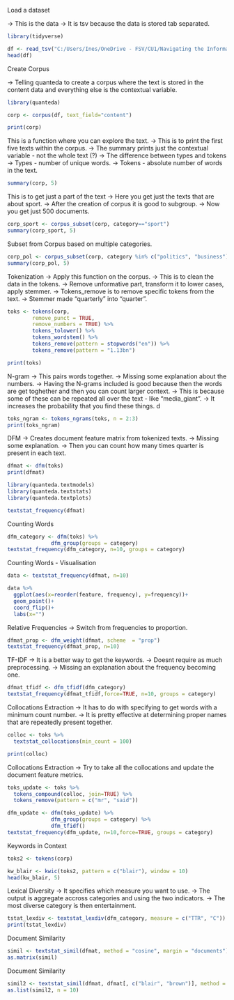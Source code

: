 
Load a dataset

-> This is the data 
-> It is tsv because the data is stored tab separated. 
```{R}
library(tidyverse)

df <- read_tsv("C:/Users/Ines/OneDrive - FSV/CU1/Navigating the Information Age/Script and Data-class3/Data/bbc-news-data.csv")
head(df)
```

Create Corpus

-> Telling quanteda to create a corpus where the text is stored in the content data and everything else is the contextual variable. 
```{R}
library(quanteda)

corp <- corpus(df, text_field="content")

print(corp)
```
This is a function where you can explore the text.
-> This is to print the first five texts within the corpus. 
-> The summary prints just the contextual variable - not the whole text (?)
-> The difference between types and tokens
  -> Types - number of unique words. 
  -> Tokens - absolute number of words in the text. 
```{R}
summary(corp, 5)
```
This is to get just a part of the text
-> Here you get just the texts that are about sport.
-> After the creation of corpus it is good to subgroup. 
-> Now you get just 500 documents. 
```{R}
corp_sport <- corpus_subset(corp, category=="sport")
summary(corp_sport, 5)
```

Subset from Corpus based on multiple categories. 
```{R}
corp_pol <- corpus_subset(corp, category %in% c("politics", "business"))
summary(corp_pol, 5)
```

Tokenization
-> Apply this function on the corpus. 
-> This is to clean the data in the tokens. 
  -> Remove unformative part, transform it to lower cases, apply stemmer. 
  -> Tokens_remove is to remove specific tokens from the text. 
  -> Stemmer made "quarterly" into "quarter".
```{R}
toks <- tokens(corp, 
        remove_punct = TRUE,
        remove_numbers = TRUE) %>%
        tokens_tolower() %>%
        tokens_wordstem() %>%
        tokens_remove(pattern = stopwords("en")) %>%
        tokens_remove(pattern = "1.13bn")

print(toks)
```
N-gram
-> This pairs words together.
-> Missing some explanation about the numbers. 
-> Having the N-grams included is good because then the words are get toghether and then you can count larger context.
  -> This is because some of these can be repeated all over the text - like "media_giant".
  -> It increases the probability that you find these things. d

```{R}
toks_ngram <- tokens_ngrams(toks, n = 2:3)
print(toks_ngram)
```

DFM
-> Creates document feature matrix from tokenized texts. 
-> Missing some explanation. 
-> Then you can count how many times quarter is present in each text. 
```{R}
dfmat <- dfm(toks)
print(dfmat)
```

```{R}
library(quanteda.textmodels)
library(quanteda.textstats)
library(quanteda.textplots)

textstat_frequency(dfmat)
```


Counting Words

```{R}
dfm_category <- dfm(toks) %>%
              dfm_group(groups = category)
textstat_frequency(dfm_category, n=10, groups = category)
```

Counting Words - Visualisation

```{R}
data <- textstat_frequency(dfmat, n=10)

data %>% 
  ggplot(aes(x=reorder(feature, frequency), y=frequency))+
  geom_point()+
  coord_flip()+
  labs(x="")

```

Relative Frequencies
-> Switch from frequencies to proportion. 

```{R}
dfmat_prop <- dfm_weight(dfmat, scheme  = "prop")
textstat_frequency(dfmat_prop, n=10)
```


TF-IDF
-> It is a better way to get the keywords. 
-> Doesnt require as much preprocessing. 
-> Missing an explanation about the frequency becoming one.

```{R}
dfmat_tfidf <- dfm_tfidf(dfm_category)
textstat_frequency(dfmat_tfidf,force=TRUE, n=10, groups = category)
```

Collocations Extraction
-> It has to do with specifying to get words with a minimum count number. 
-> It is pretty effective at determining proper names that are repeatedly present together. 
```{R}
colloc <- toks %>%
  textstat_collocations(min_count = 100)

print(colloc)
```

Collocations Extraction
-> Try to take all the collocations and update the document feature metrics. 
```{R}
toks_update <- toks %>%
  tokens_compound(colloc, join=TRUE) %>%
  tokens_remove(pattern = c("mr", "said"))

dfm_update <- dfm(toks_update) %>%
              dfm_group(groups = category) %>%
              dfm_tfidf()
textstat_frequency(dfm_update, n=10,force=TRUE, groups = category)
```

Keywords in Context

```{R}
toks2 <- tokens(corp)

kw_blair <- kwic(toks2, pattern = c("blair"), window = 10)
head(kw_blair, 5)
```


Lexical Diversity
-> It specifies which measure you want to use. 
-> The output is aggregate accross categories and using the two indicators. 
-> The most diverse category is then entertainment. 

```{R}
tstat_lexdiv <- textstat_lexdiv(dfm_category, measure = c("TTR", "C"))
print(tstat_lexdiv)
```

Document Similarity

```{R}
simil <- textstat_simil(dfmat, method = "cosine", margin = "documents")
as.matrix(simil)
```

Document Similarity
```{R}
simil2 <- textstat_simil(dfmat, dfmat[, c("blair", "brown")], method = "cosine", margin = "features")
as.list(simil2, n = 10)
```
